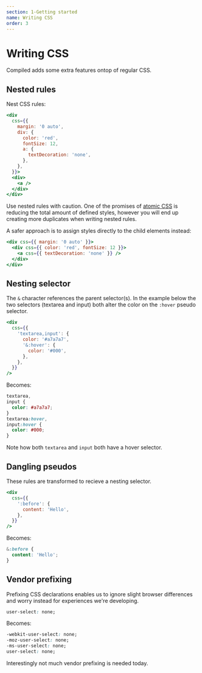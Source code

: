 ```yaml
---
section: 1-Getting started
name: Writing CSS
order: 3
---
```


# Writing CSS

Compiled adds some extra features ontop of regular CSS.

## Nested rules

Nest CSS rules:

```jsx
<div
  css={{
    margin: '0 auto',
    div: {
      color: 'red',
      fontSize: 12,
      a: {
        textDecoration: 'none',
      },
    },
  }}>
  <div>
    <a />
  </div>
</div>
```

Use nested rules with caution.
One of the promises of [atomic CSS](/atomic-css) is reducing the total amount of defined styles,
however you will end up creating more duplicates when writing nested rules.

A safer approach is to assign styles directly to the child elements instead:

```jsx
<div css={{ margin: '0 auto' }}>
  <div css={{ color: 'red', fontSize: 12 }}>
    <a css={{ textDecoration: 'none' }} />
  </div>
</div>
```

## Nesting selector

The `&` character references the parent selector(s).
In the example below the two selectors (textarea and input) both alter the color on the `:hover` pseudo selector.

```jsx
<div
  css={{
    'textarea,input': {
      color: '#a7a7a7',
      '&:hover': {
        color: '#000',
      },
    },
  }}
/>
```

Becomes:

```css
textarea,
input {
  color: #a7a7a7;
}
textarea:hover,
input:hover {
  color: #000;
}
```

Note how both `textarea` and `input` both have a hover selector.

## Dangling pseudos

These rules are transformed to recieve a nesting selector.

```jsx
<div
  css={{
    ':before': {
      content: 'Hello',
    },
  }}
/>
```

Becomes:

```css
&:before {
  content: 'Hello';
}
```

## Vendor prefixing

Prefixing CSS declarations enables us to ignore slight browser differences and worry instead for experiences we're developing.

```css
user-select: none;
```

Becomes:

```css
-webkit-user-select: none;
-moz-user-select: none;
-ms-user-select: none;
user-select: none;
```

Interestingly not much vendor prefixing is needed today.

